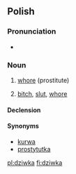 ==Polish==

===Pronunciation===
*{{IPA|/ˈd͡ʑifka/|lang=pl}}

===Noun===
{{infl|pl|noun|g=f}}

# {{slang|lang=pl}} [[whore]] (prostitute)
# {{offensive|lang=pl}} [[bitch]], [[slut]], [[whore]]

====Declension====
{{pl-decl-noun-ka|dziw}}

====Synonyms====
* [[kurwa]]
* [[prostytutka]]

[[pl:dziwka]]
[[fi:dziwka]]
